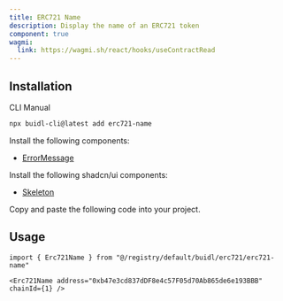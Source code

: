 ```yaml
---
title: ERC721 Name
description: Display the name of an ERC721 token
component: true
wagmi:
  link: https://wagmi.sh/react/hooks/useContractRead
---
```


<ComponentPreview
  name="erc721-name-demo"
  className="[&_.preview>[data-orientation=vertical]]:sm:max-w-[70%]"
/>

## Installation

<Tabs defaultValue="cli">

<TabsList>
  <TabsTrigger value="cli">CLI</TabsTrigger>
  <TabsTrigger value="manual">Manual</TabsTrigger>
</TabsList>

<TabsContent value="cli">

```bash
npx buidl-cli@latest add erc721-name
```

</TabsContent>

<TabsContent value="manual">

<Steps>

<Step>Install the following components:</Step>

- [ErrorMessage](/docs/components/error-message)

<Step>Install the following shadcn/ui components:</Step>

- [Skeleton](https://ui.shadcn.com/docs/components/skeleton)

<Step>Copy and paste the following code into your project.</Step>

<ComponentSource name="erc721-name" />

</Steps>

</TabsContent>

</Tabs>

## Usage

```tsx
import { Erc721Name } from "@/registry/default/buidl/erc721/erc721-name"
```

```tsx
<Erc721Name address="0xb47e3cd837dDF8e4c57F05d70Ab865de6e193BBB" chainId={1} />
```

